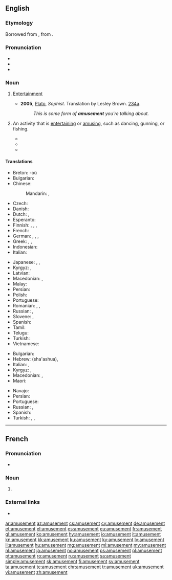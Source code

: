 ==English==

===Etymology===
Borrowed from {{etyl|fr|en}} {{m|fr|amusement}}, from {{suffix|amuse|ment|lang=en}}.

===Pronunciation===
* {{IPA|/əˈmjuzmənt/|lang=en}}
* {{audio|en-us-amusement.ogg|Audio (US)|lang=en}}
* {{hyphenation|a|muse|ment|lang=en}}

===Noun===
{{en-noun|~}}

# {{label|en|uncountable}} [[entertainment|Entertainment]]
#* '''2005''', [[w:Plato|Plato]], ''Sophist''. Translation by Lesley Brown. [[w:Stephanus pagination|234a]].
#*: ''This is some form of '''amusement''' you're talking about.''
# {{label|en|countable}} An activity that is [[entertaining]] or [[amuse|amusing]], such as dancing, gunning, or fishing.
#* {{quote-book|passage="What a charming '''amusement''' for young people this is, Mr. Darcy! There is nothing like dancing after all. I consider it as one of the first refinements of polished society."|title=[[S:Pride and Prejudice/Chapter 6|Pride and Prejudice]]|author=Jane Austen|year=1813}}
#* {{quote-book|passage=His chief '''amusements''' were gunning and fishing, or sauntering along the beach and through the myrtles, in quest of shells or entomological specimens--his collection of the latter might have been envied by a Swammerdamm.|year=1843|title=[[S:The Gold-Bug|The Gold-Bug]]|author=Edgar Allan Poe}}
#* {{quote-book|passage=The Cat was sour-tempered and grumpy, at first, but before they had journeyed far, the crystal creature had discovered a fine '''amusement'''. The long tails of the monkeys were constantly sticking through the bars of their cage, and when they did, the Glass Cat would slyly seize the tails in her paws and pull them.|year=1919|title=[[S:The Magic of Oz/Chapter 20|The Magic of Oz]]|author=L. Frank Baum}}

====Translations====
{{trans-top|entertainment}}
* Breton: {{t+|br|diduamant|m}} -où
* Bulgarian: {{t+|bg|забавление|n}}
* Chinese:
*: Mandarin: {{t|cmn|娛樂|sc=Hani}}, {{t+|cmn|娱乐|tr=yúlè|sc=Hani}} <!-- removed Zhuyin (ㄩˊㄌㄜˋ) -->
* Czech: {{t+|cs|zábava|f}}
* Danish: {{t|da|underholdning|c}}
* Dutch: {{t+|nl|amusement|n}}, {{t+|nl|vertier|n}}
* Esperanto: {{t|eo|amuzado}}
* Finnish: {{t+|fi|huvi}}, {{t+|fi|huvitus}}, {{t|fi|huvittuneisuus}}, {{t+|fi|hilpeys}}
* French: {{t+|fr|amusement|m}}
* German: {{t+|de|Amüsement|n}} {{qualifier|obsolete}}, {{t+|de|Entertainment|n}} {{qualifier|colloquial}}, {{t+|de|Unterhaltung|f}}, {{t+|de|Vergnügen|n}}
* Greek: {{t+|el|διασκέδαση|f}}, {{t+|el|ψυχαγωγία|f}}, {{t+|el|αναψυχή|f}}
* Indonesian: {{t+|id|hiburan}}
* Italian: {{t+|it|divertimento|m}}
{{trans-mid}}
* Japanese: {{t+|ja|娯楽|tr=ごらく, goraku|sc=Jpan}}, {{t|ja|アミューズメント|tr=amyūzumento|sc=Jpan}}, {{t+|ja|遊び|tr=asobi|sc=Jpan}}
* Kyrgyz: {{t+|ky|эрмек}}, {{t+|ky|оюн-зоок}}
* Latvian: {{t|lv|izprieca|f}}
* Macedonian: {{t|mk|забава|f|sc=Cyrl}}, {{t|mk|разонода|f|sc=Cyrl}}
* Malay: {{t|ms|hiburan}}
* Persian: {{t|fa|شادی خوشحالی خوشی مسرت|sc=fa-Arab}}
* Polish: {{t+|pl|zabawa|f}}
* Portuguese: {{t+|pt|divertimento|m}}
* Romanian: {{t+|ro|divertisment|n}}, {{t+|ro|distracție|f}}, {{t+|ro|amuzament|n}}
* Russian: {{t+|ru|развлече́ние|n}}, {{t+|ru|заба́ва|f}}
* Slovene: {{t+|sl|zabava|f}}, {{t|sl|razvedrilo|n}}
* Spanish: {{t+|es|divertimiento|m}}
* Tamil: {{t+|ta|கேளிக்கை|sc=Taml}}
* Telugu: {{t+|te|వినోదం|sc=Telu}}
* Turkish: {{t+|tr|eğlence}}
* Vietnamese: {{t+|vi|hài hước|alt=sự hài hước}}
{{trans-bottom}}

{{trans-top|an activity that is entertaining or amusing}}
* Bulgarian: {{t+|bg|развлечение}}
* Hebrew: {{t|he|שעשוע|m}} (sha'ashua), {{t|he|כיוף|m}}
* Italian: {{t+|it|intrattenimento|m}}, {{t+|it|festeggiamento|m}}
* Kyrgyz: {{t+|ky|көңүл ачуу}}, {{t+|ky|эриккенди жазуу}}
* Macedonian: {{t|mk|забава|f|sc=Cyrl}}, {{t|mk|разонода|f|sc=Cyrl}}
* Maori: {{t|mi|harakoa}}
{{trans-mid}}
* Navajo: {{t|nv|zhǫʼ}}
* Persian: {{t+|fa|سرگرمی|sc=fa-Arab}}
* Portuguese: {{t+|pt|diversão|f}}
* Russian: {{t+|ru|развлече́ние|n}}, {{t+|ru|заба́ва|f}}
* Spanish: {{t+|es|diversión|f}}
* Turkish: {{t+|tr|etkinlik}}, {{t+|tr|uğraşı}}, {{t+|tr|eğlenti}}
{{trans-bottom}}

----

==French==

===Pronunciation===
* {{audio|Fr-amusement.ogg|audio|lang=fr}}

===Noun===
{{fr-noun|m}}

# {{l|en|amusement}}

===External links===
* {{R:TLFi}}

[[ar:amusement]]
[[az:amusement]]
[[cs:amusement]]
[[cy:amusement]]
[[de:amusement]]
[[et:amusement]]
[[el:amusement]]
[[es:amusement]]
[[eu:amusement]]
[[fr:amusement]]
[[gl:amusement]]
[[ko:amusement]]
[[hy:amusement]]
[[io:amusement]]
[[it:amusement]]
[[kn:amusement]]
[[kk:amusement]]
[[ku:amusement]]
[[ky:amusement]]
[[lv:amusement]]
[[li:amusement]]
[[hu:amusement]]
[[mg:amusement]]
[[ml:amusement]]
[[my:amusement]]
[[nl:amusement]]
[[ja:amusement]]
[[no:amusement]]
[[ps:amusement]]
[[pl:amusement]]
[[pt:amusement]]
[[ro:amusement]]
[[ru:amusement]]
[[sa:amusement]]
[[simple:amusement]]
[[sk:amusement]]
[[fi:amusement]]
[[sv:amusement]]
[[ta:amusement]]
[[te:amusement]]
[[chr:amusement]]
[[tr:amusement]]
[[uk:amusement]]
[[vi:amusement]]
[[zh:amusement]]